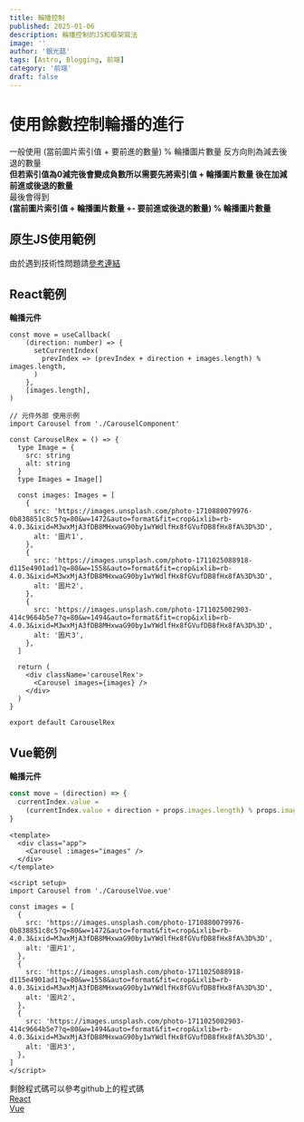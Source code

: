 ```yaml
---
title: 輪播控制
published: 2025-01-06
description: 輪播控制的JS和框架寫法
image: ''
author: '銀光菇'
tags: [Astro, Blogging, 前端]
category: '前端'
draft: false 
---
```


# 使用餘數控制輪播的進行
一般使用 (當前圖片索引值 + 要前進的數量) % 輪播圖片數量 反方向則為減去後退的數量  
**但若索引值為0減完後會變成負數所以需要先將索引值 + 輪播圖片數量 後在加減前進或後退的數量**  
最後會得到  
**(當前圖片索引值 + 輪播圖片數量 +- 要前進或後退的數量) % 輪播圖片數量**

## 原生JS使用範例  
由於遇到技術性問題請[參考連結](https://codepen.io/genesynthesis/pen/jENmLVp)

## React範例
<CarouselRex client:load />

**輪播元件**
```tsx
const move = useCallback(
    (direction: number) => {
      setCurrentIndex(
        prevIndex => (prevIndex + direction + images.length) % images.length,
      )
    },
    [images.length],
)
```

```tsx
// 元件外部 使用示例
import Carousel from './CarouselComponent'

const CarouselRex = () => {
  type Image = {
    src: string
    alt: string
  }
  type Images = Image[]

  const images: Images = [
    {
      src: 'https://images.unsplash.com/photo-1710880079976-0b838851c8c5?q=80&w=1472&auto=format&fit=crop&ixlib=rb-4.0.3&ixid=M3wxMjA3fDB8MHxwaG90by1wYWdlfHx8fGVufDB8fHx8fA%3D%3D',
      alt: '圖片1',
    },
    {
      src: 'https://images.unsplash.com/photo-1711025088918-d115e4901ad1?q=80&w=1558&auto=format&fit=crop&ixlib=rb-4.0.3&ixid=M3wxMjA3fDB8MHxwaG90by1wYWdlfHx8fGVufDB8fHx8fA%3D%3D',
      alt: '圖片2',
    },
    {
      src: 'https://images.unsplash.com/photo-1711025002903-414c9664b5e7?q=80&w=1494&auto=format&fit=crop&ixlib=rb-4.0.3&ixid=M3wxMjA3fDB8MHxwaG90by1wYWdlfHx8fGVufDB8fHx8fA%3D%3D',
      alt: '圖片3',
    },
  ]

  return (
    <div className='carouselRex'>
      <Carousel images={images} />
    </div>
  )
}

export default CarouselRex

```

## Vue範例
<CarouselVex client:load />

**輪播元件**
```js
const move = (direction) => {
  currentIndex.value =
    (currentIndex.value + direction + props.images.length) % props.images.length
}
```

```vue
<template>
  <div class="app">
    <Carousel :images="images" />
  </div>
</template>

<script setup>
import Carousel from './CarouselVue.vue'

const images = [
  {
    src: 'https://images.unsplash.com/photo-1710880079976-0b838851c8c5?q=80&w=1472&auto=format&fit=crop&ixlib=rb-4.0.3&ixid=M3wxMjA3fDB8MHxwaG90by1wYWdlfHx8fGVufDB8fHx8fA%3D%3D',
    alt: '圖片1',
  },
  {
    src: 'https://images.unsplash.com/photo-1711025088918-d115e4901ad1?q=80&w=1558&auto=format&fit=crop&ixlib=rb-4.0.3&ixid=M3wxMjA3fDB8MHxwaG90by1wYWdlfHx8fGVufDB8fHx8fA%3D%3D',
    alt: '圖片2',
  },
  {
    src: 'https://images.unsplash.com/photo-1711025002903-414c9664b5e7?q=80&w=1494&auto=format&fit=crop&ixlib=rb-4.0.3&ixid=M3wxMjA3fDB8MHxwaG90by1wYWdlfHx8fGVufDB8fHx8fA%3D%3D',
    alt: '圖片3',
  },
]
</script>

```

剩餘程式碼可以參考github上的程式碼  
[React](https://github.com/Gingene/silverfungi/blob/main/src/components/forpost/carouselEx/CarouselRex.tsx)  
[Vue](https://github.com/Gingene/silverfungi/blob/main/src/components/forpost/carouselEx/CarouselVue.vue)  
